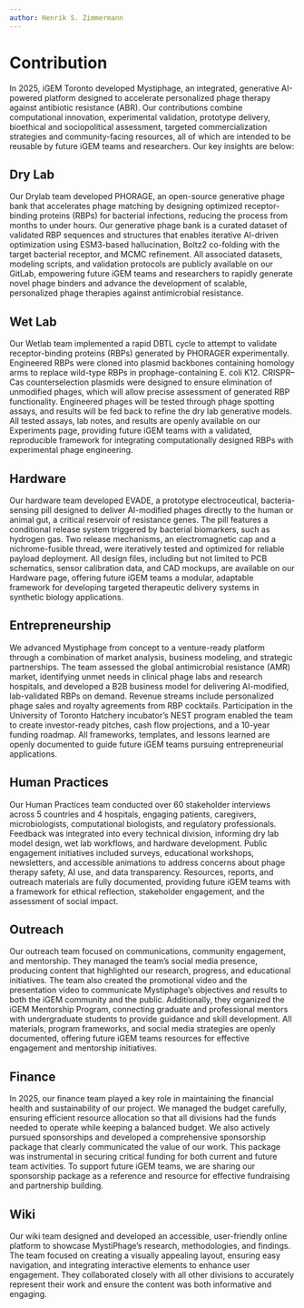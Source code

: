 ```yaml
---
author: Henrik S. Zimmermann
---
```



# Contribution
In 2025, iGEM Toronto developed Mystiphage, an integrated, generative AI-powered platform designed to accelerate personalized phage therapy against antibiotic resistance (ABR). Our contributions combine computational innovation, experimental validation, prototype delivery, bioethical and sociopolitical assessment, targeted commercialization strategies and community-facing resources, all of which are intended to be reusable by future iGEM teams and researchers. Our key insights are below:

## Dry Lab
Our Drylab team developed PHORAGE, an open-source generative phage bank that accelerates phage matching by designing optimized receptor-binding proteins (RBPs) for bacterial infections, reducing the process from months to under hours. Our generative phage bank is a curated dataset of validated RBP sequences and structures that enables iterative AI-driven optimization using ESM3-based hallucination, Boltz2 co-folding with the target bacterial receptor, and MCMC refinement. All associated datasets, modeling scripts, and validation protocols are publicly available on our GitLab, empowering future iGEM teams and researchers to rapidly generate novel phage binders and advance the development of scalable, personalized phage therapies against antimicrobial resistance.

## Wet Lab
Our Wetlab team implemented a rapid DBTL cycle to attempt to validate receptor-binding proteins (RBPs) generated by PHORAGER experimentally. Engineered RBPs were cloned into plasmid backbones containing homology arms to replace wild-type RBPs in prophage-containing E. coli K12. CRISPR–Cas counterselection plasmids were designed to ensure elimination of unmodified phages, which will allow precise assessment of generated RBP functionality. Engineered phages will be tested through phage spotting assays, and results will be fed back to refine the dry lab generative models. All tested assays, lab notes, and results are openly available on our Experiments page, providing future iGEM teams with a validated, reproducible framework for integrating computationally designed RBPs with experimental phage engineering.

## Hardware
Our hardware team developed EVADE, a prototype electroceutical, bacteria-sensing pill designed to deliver AI-modified phages directly to the human or animal gut, a critical reservoir of resistance genes. The pill features a conditional release system triggered by bacterial biomarkers, such as hydrogen gas. Two release mechanisms, an electromagnetic cap and a nichrome-fusible thread, were iteratively tested and optimized for reliable payload deployment. All design files, including but not limited to PCB schematics, sensor calibration data, and CAD mockups, are available on our Hardware page, offering future iGEM teams a modular, adaptable framework for developing targeted therapeutic delivery systems in synthetic biology applications.

## Entrepreneurship
We advanced Mystiphage from concept to a venture-ready platform through a combination of market analysis, business modeling, and strategic partnerships. The team assessed the global antimicrobial resistance (AMR) market, identifying unmet needs in clinical phage labs and research hospitals, and developed a B2B business model for delivering AI-modified, lab-validated RBPs on demand. Revenue streams include personalized phage sales and royalty agreements from RBP cocktails. Participation in the University of Toronto Hatchery incubator’s NEST program enabled the team to create investor-ready pitches, cash flow projections, and a 10-year funding roadmap. All frameworks, templates, and lessons learned are openly documented to guide future iGEM teams pursuing entrepreneurial applications.

## Human Practices
Our Human Practices team conducted over 60 stakeholder interviews across 5 countries and 4 hospitals, engaging patients, caregivers, microbiologists, computational biologists, and regulatory professionals. Feedback was integrated into every technical division, informing dry lab model design, wet lab workflows, and hardware development. Public engagement initiatives included surveys, educational workshops, newsletters, and accessible animations to address concerns about phage therapy safety, AI use, and data transparency. Resources, reports, and outreach materials are fully documented, providing future iGEM teams with a framework for ethical reflection, stakeholder engagement, and the assessment of social impact.

## Outreach
Our outreach team focused on communications, community engagement, and mentorship. They managed the team’s social media presence, producing content that highlighted our research, progress, and educational initiatives. The team also created the promotional video and the presentation video to communicate Mystiphage’s objectives and results to both the iGEM community and the public. Additionally, they organized the iGEM Mentorship Program, connecting graduate and professional mentors with undergraduate students to provide guidance and skill development. All materials, program frameworks, and social media strategies are openly documented, offering future iGEM teams resources for effective engagement and mentorship initiatives.

## Finance
In 2025, our finance team played a key role in maintaining the financial health and sustainability of our project. We managed the budget carefully, ensuring efficient resource allocation so that all divisions had the funds needed to operate while keeping a balanced budget. We also actively pursued sponsorships and developed a comprehensive sponsorship package that clearly communicated the value of our work. This package was instrumental in securing critical funding for both current and future team activities. To support future iGEM teams, we are sharing our sponsorship package as a reference and resource for effective fundraising and partnership building.

## Wiki
Our wiki team designed and developed an accessible, user-friendly online platform
to showcase MystiPhage’s research, methodologies, and findings. The team focused on
creating a visually appealing layout, ensuring easy navigation, and integrating
interactive elements to enhance user engagement. They collaborated closely with all
other divisions to accurately represent their work and ensure the content was both
informative and engaging.
